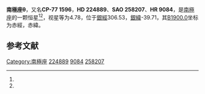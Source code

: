 {{Starbox begin
| name = 南極座θ
}}
{{Starbox observe
| epoch = [[J2000.0|J2000.0]]
| constell = [[南極座|南極座]]<ref name=SIMBAD>{{cite web
 | url=http://simbad.u-strasbg.fr/simbad/sim-id?Ident=HR+9084
 | title=Pulsating variable Star
 | publisher=Centre de Données astronomiques de Strasbourg
 | work=SIMBAD
 | accessdate=2012-07-13
 | archive-date=2016-03-17
 | archive-url=https://web.archive.org/web/20160317090002/http://simbad.u-strasbg.fr/simbad/sim-id?Ident=HR+9084
 | dead-url=no
 }}</ref><ref name=DATA>{{cite web
 | url=http://vizier.u-strasbg.fr/viz-bin/VizieR-5?-out.add=.&-source=5050&-corr=PK=HR&-out.max=9999&HR=9084
 | title =VizieR Detailed Page
 | accessdate=2012-07-13}}</ref>
| 星官 = 
| ra = {{RA|0|1|35.7}}<ref name=SIMBAD /><ref name=DATA />
| dec = {{DEC|-77|3|57}}<ref name=SIMBAD /><ref name=DATA />
| appmag_v = 4.78<ref name=SIMBAD /><ref name=DATA />
}}
{{Starbox character
| class = K3III<ref name=SIMBAD /><ref name=DATA />
| b-v = 1.27<ref name=SIMBAD /><ref name=DATA />
| u-b = 1.41<ref name=SIMBAD /><ref name=DATA />
| r-i = 0.67<ref name=SIMBAD /><ref name=DATA />
| variable = 
}}
{{Starbox astrometry
| radial_v = 1.41
| prop_mo_ra = 24
| parallax = 0.017
| p_error = 
}}
{{Starbox catalog
| names =CP-77 1596，[[SAO星表|SAO]] 258207，[[HD星表|HD]] 224889，[[HR星表|HR]] 9084}}
{{Starbox reference |Simbad=HR+9084}}
{{Starbox end}}

'''南極座θ'''，又名'''CP-77 1596'''，'''HD 224889'''、'''SAO 258207'''、'''HR 9084'''，是[[南極座|南極座]]的一颗恒星<ref name=SIMBAD /><ref name=DATA />，视星等为4.78，位于[[銀道座標系|銀經]]306.53，[[銀道座標系|銀緯]]-39.71，其[[B1900.0|B1900.0]]坐标为赤經{{RA|23|56|27.5}}，赤緯{{DEC|-77|-39.71|4}}。

== 参考文献 ==
{{reflist}}

{{star-stub}}

{{南極座恒星}}
[[Category:南極座|Category:南極座]]
[[Category:HD和HDE天體|224889]]
[[Category:HR天體|9084]]
[[Category:SAO天體|258207]]